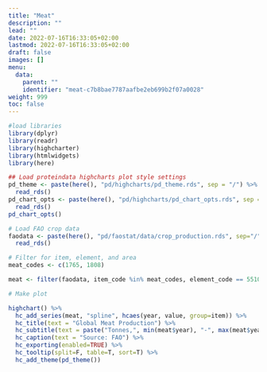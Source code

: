 ```yaml
---
title: "Meat"
description: ""
lead: ""
date: 2022-07-16T16:33:05+02:00
lastmod: 2022-07-16T16:33:05+02:00
draft: false
images: []
menu:
  data:
    parent: ""
    identifier: "meat-c7b8bae7787aafbe2eb699b2f07a0028"
weight: 999
toc: false
---
```


```r
#load libraries
library(dplyr)
library(readr)
library(highcharter)
library(htmlwidgets)
library(here)

## Load proteindata highcharts plot style settings
pd_theme <- paste(here(), "pd/highcharts/pd_theme.rds", sep = "/") %>%
  read_rds()
pd_chart_opts <- paste(here(), "pd/highcharts/pd_chart_opts.rds", sep = "/") %>%
  read_rds()
pd_chart_opts()

```

```r

# Load FAO crop data
faodata <- paste(here(), "pd/faostat/data/crop_production.rds", sep="/") %>%
  read_rds()

# Filter for item, element, and area
meat_codes <- c(1765, 1808)

meat <- filter(faodata, item_code %in% meat_codes, element_code == 5510, area_code == 5000)

# Make plot

highchart() %>%
  hc_add_series(meat, "spline", hcaes(year, value, group=item)) %>%
  hc_title(text = "Global Meat Production") %>%
  hc_subtitle(text = paste("Tonnes,", min(meat$year), "-", max(meat$year)) ) %>%
  hc_caption(text = "Source: FAO") %>%
  hc_exporting(enabled=TRUE) %>%
  hc_tooltip(split=F, table=T, sort=T) %>%
  hc_add_theme(pd_theme())

```
